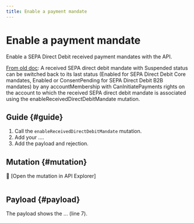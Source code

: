 ```yaml
---
title: Enable a payment mandate
---
```


# Enable a payment mandate

Enable a SEPA Direct Debit received payment mandates with the API.

[From old doc](https://docs.swan.io/concept/payment/direct-debit#re-enablement-of-a-received-sepa-direct-debit-mandate): A received SEPA direct debit mandate with Suspended status can be switched back to its last status (Enabled for SEPA Direct Debit Core mandates, Enabled or ConsentPending for SEPA Direct Debit B2B mandates) by any accountMembership with CanInitiatePayments rights on the account to which the received SEPA direct debit mandate is associated using the enableReceivedDirectDebitMandate mutation.

## Guide {#guide}

1. Call the `enableReceivedDirectDebitMandate` mutation.
1. Add your ....
1. Add the payload and rejection.

## Mutation {#mutation}

🔎 [Open the mutation in API Explorer]

```graphql {2} showLineNumbers

```

## Payload {#payload}

The payload shows the ... (line 7).

```json {5} showLineNumbers

```
